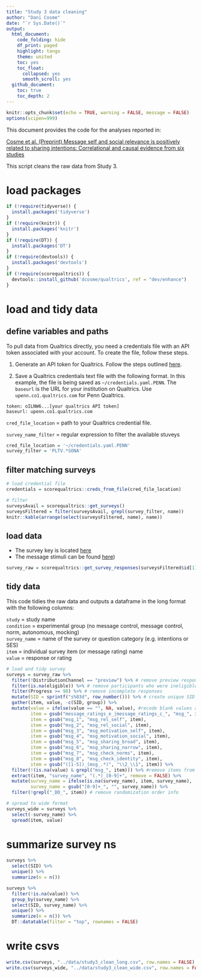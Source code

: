 ```yaml
---
title: "Study 3 data cleaning"
author: "Dani Cosme"
date: "`r Sys.Date()`"
output:
  html_document:
    code_folding: hide
    df_print: paged
    highlight: tango
    theme: united
    toc: yes
    toc_float:
      collapsed: yes
      smooth_scroll: yes
  github_document:
    toc: true
    toc_depth: 2
---
```


```r
knitr::opts_chunk$set(echo = TRUE, warning = FALSE, message = FALSE)
options(scipen=999)
```

This document provides the code for the analyses reported in:

[Cosme et al. (Preprint) Message self and social relevance is positively related to sharing intentions:
Correlational and causal evidence from six studies]()

This script cleans the raw data from Study 3.

# load packages
```r
if (!require(tidyverse)) {
  install.packages('tidyverse')
}
if (!require(knitr)) {
  install.packages('knitr')
}
if (!require(DT)) {
  install.packages('DT')
}
if (!require(devtools)) {
  install.packages('devtools')
}
if (!require(scorequaltrics)) {
  devtools::install_github('dcosme/qualtrics', ref = "dev/enhance")
}
```

# load and tidy data {.tabset}
## define variables and paths

To pull data from Qualtrics directly, you need a credentials file with an API token associated with your account. To create the file, follow these steps.

1. Generate an API token for Qualtrics. Follow the steps outlined [here](https://www.qualtrics.com/support/integrations/api-integration/overview/).

2. Save a Qualtrics credentials text file with the following format. In this example, the file is being saved as `~/credentials.yaml.PENN`. The `baseurl` is the URL for your institution on Qualtrics. Use `upenn.co1.qualtrics.com` for Penn Qualtrics.

```
token: oILNW6...[your qualtrics API token]
baseurl: upenn.co1.qualtrics.com
```

`cred_file_location` = path to your Qualtrics credential file. 

`survey_name_filter` = regular expression to filter the available stuveys

```r
cred_file_location = '~/credentials.yaml.PENN'
survey_filter = 'PLTV.*SONA'
```

## filter matching surveys
```r
# load credential file
credentials = scorequaltrics::creds_from_file(cred_file_location)

# filter
surveysAvail = scorequaltrics::get_surveys()
surveysFiltered = filter(surveysAvail, grepl(survey_filter, name))
knitr::kable(arrange(select(surveysFiltered, name), name))
```

## load data
* The survey key is located [here]()
* The message stimuli can be found [here]())

```r
survey_raw = scorequaltrics::get_survey_responses(surveysFiltered$id[1])
```

## tidy data
This code tidies the raw data and outputs a dataframe in the long format with the following columns:

`study` = study name  
`condition` = experimental group (no message control, message control, norm, autonomous, mocking)  
`survey_name` = name of the survey or question category (e.g. intentions or SES)  
`item` = individual survey item (or message rating) name  
`value` = response or rating  

```r
# load and tidy survey
surveys = survey_raw %>%
  filter(!DistributionChannel == "preview") %>% # remove preview responses
  filter(is.na(eligible)) %>% # remove participants who were ineligible
  filter(Progress >= 98) %>% # remove incomplete responses
  mutate(SID = sprintf("s%03d", row_number())) %>% # create unique SID
  gather(item, value, -c(SID, group)) %>%
  mutate(value = ifelse(value == "", NA, value), #recode blank values as NA
         item = gsub("message_ratings_e_|message_ratings_c_", "msg_", item),
         item = gsub("msg_1", "msg_rel_self", item),
         item = gsub("msg_2", "msg_rel_social", item),
         item = gsub("msg_3", "msg_motivation_self", item),
         item = gsub("msg_4", "msg_motivation_social", item),
         item = gsub("msg_5", "msg_sharing_broad", item),
         item = gsub("msg_6", "msg_sharing_narrow", item),
         item = gsub("msg_7", "msg_check_norms", item),
         item = gsub("msg_8", "msg_check_identity", item),
         item = gsub("([1-5])_(msg_.*)", "\\2_\\1", item)) %>%
  filter(!(is.na(value) & grepl("msg_", item))) %>% #remove items from the other experimental condition
  extract(item, "survey_name", "(.*)_[0-9]+", remove = FALSE) %>%
  mutate(survey_name = ifelse(is.na(survey_name), item, survey_name),
         survey_name = gsub("[0-9]+_", "", survey_name)) %>%
  filter(!grepl("_DO_", item)) # remove randomization order info

# spread to wide format
surveys_wide = surveys %>%
  select(-survey_name) %>%
  spread(item, value)
```

# summarize survey ns
```r
surveys %>%
  select(SID) %>%
  unique() %>%
  summarize(n = n())

surveys %>%
  filter(!is.na(value)) %>%
  group_by(survey_name) %>%
  select(SID, survey_name) %>%
  unique() %>%
  summarize(n = n()) %>%
  DT::datatable(filter = "top", rownames = FALSE)
```

# write csvs
```r
write.csv(surveys, "../data/study3_clean_long.csv", row.names = FALSE)
write.csv(surveys_wide, "../data/study3_clean_wide.csv", row.names = FALSE)
```
